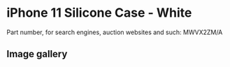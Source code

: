 # iPhone 11 Silicone Case - White

Part number, for search engines, auction websites and such: MWVX2ZM/A

## Image gallery

<div style={{ width: "768px" }}>
  <GalleryComponent
    images={[
      {
        original: "/everysource/MWVX2",
        thumbnail: "/everypreview/MWVX2",
      },
      {
        original: "/everysource/MWVX2_AV1_BLACK",
        thumbnail: "/everypreview/MWVX2_AV1_BLACK",
      },
      {
        original: "/everysource/MWVX2_AV2",
        thumbnail: "/everypreview/MWVX2_AV2",
      },
      {
        original: "/everysource/MWVX2_AV3",
        thumbnail: "/everypreview/MWVX2_AV3",
      },
      {
        original: "/everysource/MWVX2_AV4",
        thumbnail: "/everypreview/MWVX2_AV4",
      },
      {
        original: "/everysource/MWVX2_AV5",
        thumbnail: "/everypreview/MWVX2_AV5",
      },
      {
        original: "/everysource/MWVX2_AV6",
        thumbnail: "/everypreview/MWVX2_AV6",
      },
      {
        original: "/everysource/MWVX2_AV7",
        thumbnail: "/everypreview/MWVX2_AV7",
      }
    ]}
  />
</div>